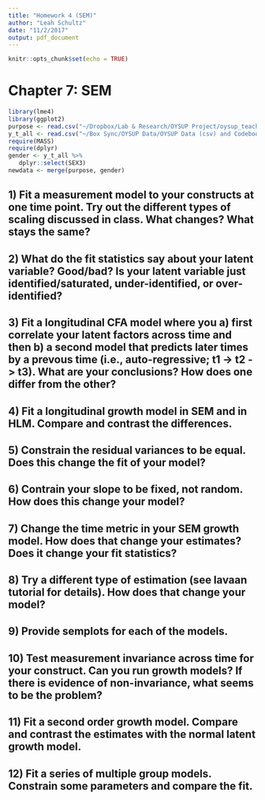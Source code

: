 ```yaml
---
title: "Homework 4 (SEM)"
author: "Leah Schultz"
date: "11/2/2017"
output: pdf_document
---
```


```r
knitr::opts_chunk$set(echo = TRUE)
```

# Chapter 7: SEM
```r
library(lme4)
library(ggplot2)
purpose <- read.csv("~/Dropbox/Lab & Research/OYSUP Project/oysup_teacher_self.csv")
y_t_all <- read.csv("~/Box Sync/OYSUP Data/OYSUP Data (csv) and Codebooks/youth_best_teacher_Oct-9.csv")
require(MASS)
require(dplyr)
gender <- y_t_all %>%
   dplyr::select(SEX3)
newdata <- merge(purpose, gender)
```

## 1) Fit a measurement model to your constructs at one time point. Try out the different types of scaling discussed in class. What changes? What stays the same?

## 2) What do the fit statistics say about your latent variable? Good/bad? Is your latent variable just identified/saturated, under-identified, or over-identified?

## 3) Fit a longitudinal CFA model where you a) first correlate your latent factors across time and then b) a second model that predicts later times by a prevous time (i.e., auto-regressive; t1 -> t2 -> t3). What are your conclusions? How does one differ from the other?

## 4) Fit a longitudinal growth model in SEM and in HLM. Compare and contrast the differences.

## 5) Constrain the residual variances to be equal. Does this change the fit of your model?

## 6) Contrain your slope to be fixed, not random. How does this change your model?

## 7) Change the time metric in your SEM growth model. How does that change your estimates? Does it change your fit statistics?

## 8) Try a different type of estimation (see lavaan tutorial for details). How does that change your model?

## 9) Provide semplots for each of the models.

## 10) Test measurement invariance across time for your construct. Can you run growth models? If there is evidence of non-invariance, what seems to be the problem?

## 11) Fit a second order growth model. Compare and contrast the estimates with the normal latent growth model.

## 12) Fit a series of multiple group models. Constrain some parameters and compare the fit.
